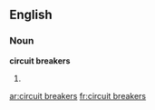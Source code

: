 ==English==

===Noun===
'''circuit breakers'''

# {{plural of|circuit breaker}}

[[ar:circuit breakers]]
[[fr:circuit breakers]]